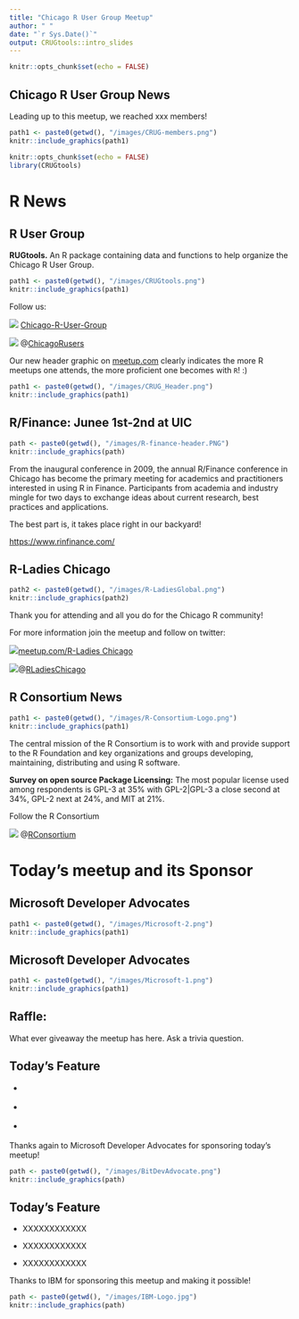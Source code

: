 ```yaml
---
title: "Chicago R User Group Meetup"
author: " "
date: "`r Sys.Date()`"
output: CRUGtools::intro_slides
---
```


```r
knitr::opts_chunk$set(echo = FALSE)
```

## Chicago R User Group News

Leading up to this meetup, we reached xxx members!


```r
path1 <- paste0(getwd(), "/images/CRUG-members.png")
knitr::include_graphics(path1)
```


```r
knitr::opts_chunk$set(echo = FALSE)
library(CRUGtools)
```

# R News

## R User Group {.smaller .columns-2}


**RUGtools.** An R package containing data and functions to help organize the Chicago R User Group.

```r
path1 <- paste0(getwd(), "/images/CRUGtools.png")
knitr::include_graphics(path1)
```

Follow us:

![](images/GitHub-Mark.png) [Chicago-R-User-Group](https://twitter.com/ChicagoRusers)


![](images/twitter50x41.png) @[ChicagoRusers](https://twitter.com/ChicagoRusers)


Our new header graphic on [meetup.com](https://www.meetup.com/ChicagoRUG) clearly indicates the more R meetups one attends, the more proficient one becomes with `R`! :)

```r
path1 <- paste0(getwd(), "/images/CRUG_Header.png")
knitr::include_graphics(path1)
```

## R/Finance: Junee 1st-2nd at UIC {.smaller}

```r
path <- paste0(getwd(), "/images/R-finance-header.PNG")
knitr::include_graphics(path)
```

From the inaugural conference in 2009, the annual R/Finance conference in Chicago has become the primary meeting for academics and practitioners interested in using R in Finance. Participants from academia and industry mingle for two days to exchange ideas about current research, best practices and applications.

The best part is, it takes place right in our backyard! 

[https://www.rinfinance.com/](https://www.rinfinance.com/)

## R-Ladies Chicago

```r
path2 <- paste0(getwd(), "/images/R-LadiesGlobal.png")
knitr::include_graphics(path2)
```


Thank you for attending and all you do for the Chicago R community!

For more information join the meetup and follow on twitter:


![](images/m_swarm_50x50.png)[meetup.com/R-Ladies Chicago](https://www.meetup.com/rladies-chicago/)


![](images/twitter50x41.png)@[RLadiesChicago](https://twitter.com/RLadiesChicago)


## R Consortium News {.smaller}

```r
path1 <- paste0(getwd(), "/images/R-Consortium-Logo.png")
knitr::include_graphics(path1)
```

The central mission of the R Consortium is to work with and provide support to the R Foundation and key organizations and groups developing, maintaining, distributing and using R software. 

**Survey on open source Package Licensing:** The most popular license used among respondents is GPL-3 at 35% with GPL-2|GPL-3 a close second at 34%, GPL-2 next at 24%, and MIT at 21%.

Follow the R Consortium

![](images/twitter50x41.png) @[RConsortium](https://twitter.com/Rconsortium)


# Today's meetup and its Sponsor

## Microsoft Developer Advocates

```r
path1 <- paste0(getwd(), "/images/Microsoft-2.png")
knitr::include_graphics(path1)
```

## Microsoft Developer Advocates

```r
path1 <- paste0(getwd(), "/images/Microsoft-1.png")
knitr::include_graphics(path1)
```


## Raffle:

What ever giveaway the meetup has here. Ask a trivia question.


## Today's Feature {.columns-2}


- ##################

- ##################

- ##################


Thanks again to Microsoft Developer Advocates for sponsoring today's meetup!

```r
path <- paste0(getwd(), "/images/BitDevAdvocate.png")
knitr::include_graphics(path)
```



## Today's Feature {.columns-2}


- XXXXXXXXXXXX

- XXXXXXXXXXXX

- XXXXXXXXXXXX

Thanks to IBM for sponsoring this meetup and making it possible!

```r
path <- paste0(getwd(), "/images/IBM-Logo.jpg")
knitr::include_graphics(path)
```





